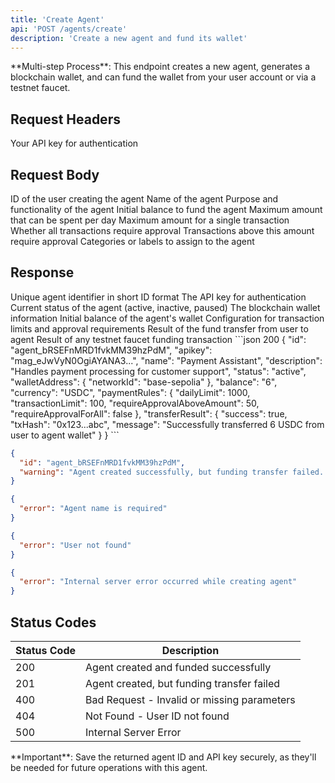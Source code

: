 ```yaml
---
title: 'Create Agent'
api: 'POST /agents/create'
description: 'Create a new agent and fund its wallet'
---
```


<Note>
**Multi-step Process**: This endpoint creates a new agent, generates a blockchain wallet, and can fund the wallet from your user account or via a testnet faucet.
</Note>

## Request Headers

<ParamField header="x-api-key" type="string" required>
  Your API key for authentication
</ParamField>

## Request Body

<ParamField body="userid" type="string" required>
  ID of the user creating the agent
</ParamField>

<ParamField body="name" type="string" required>
  Name of the agent
</ParamField>

<ParamField body="description" type="string">
  Purpose and functionality of the agent
</ParamField>

<ParamField body="balance" type="integer">
  Initial balance to fund the agent
</ParamField>

<ParamField body="dailylimit" type="integer">
  Maximum amount that can be spent per day
</ParamField>

<ParamField body="transactionlimit" type="integer">
  Maximum amount for a single transaction
</ParamField>

<ParamField body="requireapprovalforall" type="boolean" default="false">
  Whether all transactions require approval
</ParamField>

<ParamField body="requireapprovalaboveamount" type="number">
  Transactions above this amount require approval
</ParamField>

<ParamField body="tags" type="array">
  Categories or labels to assign to the agent
</ParamField>

## Response

<ResponseField name="id" type="string">
  Unique agent identifier in short ID format
</ResponseField>

<ResponseField name="apikey" type="string">
  The API key for authentication
</ResponseField>

<ResponseField name="status" type="string">
  Current status of the agent (active, inactive, paused)
</ResponseField>

<ResponseField name="walletAddress" type="object">
  The blockchain wallet information
</ResponseField>

<ResponseField name="balance" type="string">
  Initial balance of the agent's wallet
</ResponseField>

<ResponseField name="paymentRules" type="object">
  Configuration for transaction limits and approval requirements
</ResponseField>

<ResponseField name="transferResult" type="object">
  Result of the fund transfer from user to agent
</ResponseField>

<ResponseField name="faucetTransaction" type="object">
  Result of any testnet faucet funding transaction
</ResponseField>


<ResponseExample>
```json 200
{
  "id": "agent_bRSEFnMRD1fvkMM39hzPdM",
  "apikey": "mag_eJwVyN0OgiAYANA3...",
  "name": "Payment Assistant",
  "description": "Handles payment processing for customer support",
  "status": "active",
  "walletAddress": {
    "networkId": "base-sepolia"
  },
  "balance": "6",
  "currency": "USDC",
  "paymentRules": {
    "dailyLimit": 1000,
    "transactionLimit": 100,
    "requireApprovalAboveAmount": 50,
    "requireApprovalForAll": false
  },
  "transferResult": {
    "success": true,
    "txHash": "0x123...abc",
    "message": "Successfully transferred 6 USDC from user to agent wallet"
  }
}
```

```json 201
{
  "id": "agent_bRSEFnMRD1fvkMM39hzPdM",
  "warning": "Agent created successfully, but funding transfer failed. Please try funding the agent manually."
}
```

```json 400 
{
  "error": "Agent name is required"
}
```

```json 404
{
  "error": "User not found"
}
```

```json 500
{
  "error": "Internal server error occurred while creating agent"
}
```
</ResponseExample>

## Status Codes

| Status Code | Description |
|-------------|-------------|
| 200 | Agent created and funded successfully |
| 201 | Agent created, but funding transfer failed |
| 400 | Bad Request - Invalid or missing parameters |
| 404 | Not Found - User ID not found |
| 500 | Internal Server Error |

<Warning>
**Important**: Save the returned agent ID and API key securely, as they'll be needed for future operations with this agent.
</Warning>